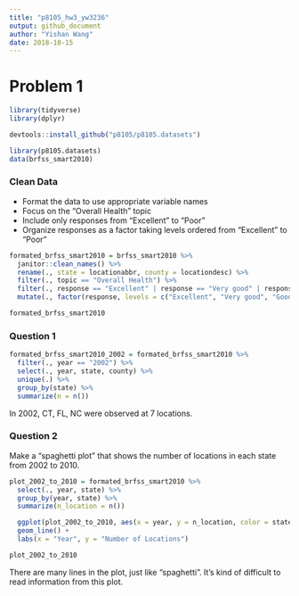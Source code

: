 ```yaml
---
title: "p8105_hw3_yw3236"
output: github_document
author: "Yishan Wang"
date: 2018-10-15
---
```


# Problem 1

```r
library(tidyverse)
library(dplyr)
```

```r
devtools::install_github("p8105/p8105.datasets")
```

```r
library(p8105.datasets)
data(brfss_smart2010) 
```

### Clean Data

* Format the data to use appropriate variable names
* Focus on the “Overall Health” topic
* Include only responses from “Excellent” to “Poor”
* Organize responses as a factor taking levels ordered from “Excellent” to “Poor”

```r
formated_brfss_smart2010 = brfss_smart2010 %>%
  janitor::clean_names() %>%
  rename(., state = locationabbr, county = locationdesc) %>%
  filter(., topic == "Overall Health") %>%
  filter(., response == "Excellent" | response == "Very good" | response == "Good" | response == "Fair" | response == "Poor") %>%
  mutate(., factor(response, levels = c("Excellent", "Very good", "Good", "Fair", "Poor")))

formated_brfss_smart2010
```

### Question 1

```r
formated_brfss_smart2010_2002 = formated_brfss_smart2010 %>%
  filter(., year == "2002") %>%
  select(., year, state, county) %>%
  unique(.) %>%
  group_by(state) %>%
  summarize(n = n())
```

In 2002, CT, FL, NC were observed at 7 locations.

### Question 2

Make a “spaghetti plot” that shows the number of locations in each state from 2002 to 2010.

```r
plot_2002_to_2010 = formated_brfss_smart2010 %>%
  select(., year, state) %>%
  group_by(year, state) %>%
  summarize(n_location = n())

  ggplot(plot_2002_to_2010, aes(x = year, y = n_location, color = state)) +
  geom_line() +
  labs(x = "Year", y = "Number of Locations")

plot_2002_to_2010
```

There are many lines in the plot, just like "spaghetti". It's kind of difficult to read information from this plot.
